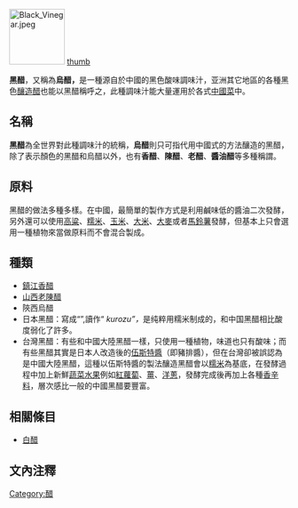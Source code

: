 [[File:Black_Vinegar.jpeg|100px]]
[[file:山西老陳醋.png|thumb]]

'''黑醋'''，又稱為'''烏醋，'''是一種源自於中國的黑色酸味調味汁，亚洲其它地區的各種黑色[[釀造醋|釀造醋]]也能以黑醋稱呼之，此種調味汁能大量運用於各式[[中国菜|中國菜]]中。

== 名稱 ==
'''黑醋'''為全世界對此種調味汁的統稱，'''烏醋'''則只可指代用中國式的方法釀造的黑醋，除了表示顏色的黑醋和烏醋以外，也有'''香醋'''、'''陳醋'''、'''老醋'''、'''醬油醋'''等多種稱謂。

== 原料 ==
黑醋的做法多種多樣。在中國，最簡單的製作方式是利用鹹味低的醬油二次發酵，另外還可以使用[[高粱|高粱]]、[[糯米|糯米]]、[[玉米|玉米]]、[[稻|大米]]、[[大麦|大麥]]或者[[马铃薯|馬鈴薯]]發酵，但基本上只會選用一種植物來當做原料而不會混合製成。

== 種類 ==
* [[鎮江香醋|鎮江香醋]]
* [[山西老陳醋|山西老陳醋]]
* 陝西烏醋
* 日本黑醋：寫成“{{lang|ja|黒酢}}”,讀作“ ''kurozu”，''是纯粹用糯米制成的，和中国黑醋相比酸度弱化了許多。
*台灣黑醋：有些和中國大陸黑醋一樣，只使用一種植物，味道也只有酸味；而有些黑醋其實是日本人改造後的[[伍斯特醬|伍斯特醬]]（即豬排醬），但在台灣卻被誤認為是中國大陸黑醋，這種以伍斯特醬的製法釀造黑醋會以[[糯米|糯米]]為基底，在發酵過程中加上新鮮[[蔬菜|蔬菜]][[水果|水果]]例如[[紅蘿蔔|紅蘿蔔]]、[[薑|薑]]、[[洋蔥|洋蔥]]，發酵完成後再加上各種[[香辛料|香辛料]]，層次感比一般的中國黑醋要豐富。

== 相關條目 ==
*[[白醋|白醋]]

== 文內注釋 ==
{{reflist}}

{{食品小作品}}
{{调味品}}
[[Category:醋|Category:醋]]